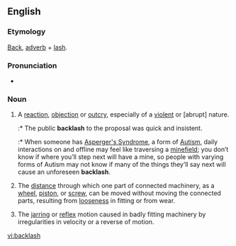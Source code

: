 ==English==

===Etymology===
[[Back]], [[adverb]] + [[lash]].

===Pronunciation===
<!--This needs attention from someone who knows what they're doing :\Back"lash`\-->
*{{audio|en-us-backlash.ogg|Audio (US)}}

===Noun===
{{en-noun|es}}
# A [[reaction]], [[objection]] or [[outcry]], especially of a [[violent]] or [abrupt] nature.
#:* The public '''backlash''' to the proposal was quick and insistent.
#:* When someone has [[Asperger's Syndrome]], a form of [[Autism]], daily interactions on and offline may feel like traversing a [[minefield]]; you don’t know if where you’ll step next will have a mine, so people with varying forms of Autism may not know if many of the things they’ll say next will cause an unforeseen '''backlash'''.
# {{context|mechanical}} The [[distance]] through which one part of connected machinery, as a [[wheel]], [[piston]], or [[screw]], can be moved without moving the connected parts, resulting from [[loose]]ness in fitting or from wear.
# The [[jarring]] or [[reflex]] motion caused in badly fitting machinery by irregularities in velocity or a reverse of motion.

[[vi:backlash]]